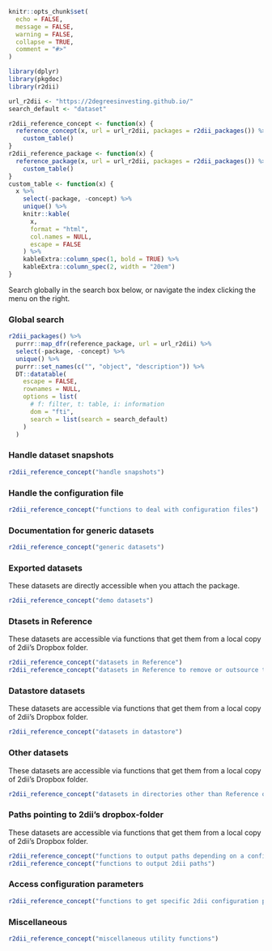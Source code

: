 ```r
knitr::opts_chunk$set(
  echo = FALSE,
  message = FALSE,
  warning = FALSE,
  collapse = TRUE,
  comment = "#>"
)

library(dplyr)
library(pkgdoc)
library(r2dii)
```

```r
url_r2dii <- "https://2degreesinvesting.github.io/"
search_default <- "dataset"

r2dii_reference_concept <- function(x) {
  reference_concept(x, url = url_r2dii, packages = r2dii_packages()) %>% 
    custom_table()
}
r2dii_reference_package <- function(x) {
  reference_package(x, url = url_r2dii, packages = r2dii_packages()) %>% 
    custom_table()
}
custom_table <- function(x) {
  x %>% 
    select(-package, -concept) %>% 
    unique() %>%
    knitr::kable(
      x, 
      format = "html",
      col.names = NULL,
      escape = FALSE
    ) %>%
    kableExtra::column_spec(1, bold = TRUE) %>% 
    kableExtra::column_spec(2, width = "20em")
}
```

Search globally in the search box below, or navigate the index clicking the menu on the right.

### Global search

```r
r2dii_packages() %>% 
  purrr::map_dfr(reference_package, url = url_r2dii) %>% 
  select(-package, -concept) %>% 
  unique() %>% 
  purrr::set_names(c("", "object", "description")) %>% 
  DT::datatable(
    escape = FALSE,
    rownames = NULL,
    options = list(
      # f: filter, t: table, i: information
      dom = "fti",
      search = list(search = search_default)
    )
  )
```

### Handle dataset snapshots

```r
r2dii_reference_concept("handle snapshots")
```

### Handle the configuration file

```r
r2dii_reference_concept("functions to deal with configuration files")
```

### Documentation for generic datasets

```r
r2dii_reference_concept("generic datasets")
```

### Exported datasets

These datasets are directly accessible when you attach the package.

```r
r2dii_reference_concept("demo datasets")
```

### Dtasets in Reference

These datasets are accessible via functions that get them from a local copy of 2dii's Dropbox folder.

```r
r2dii_reference_concept("datasets in Reference")
r2dii_reference_concept("datasets in Reference to remove or outsource to data store")
```

### Datastore datasets

These datasets are accessible via functions that get them from a local copy of 2dii's Dropbox folder.

```r
r2dii_reference_concept("datasets in datastore")
```

### Other datasets

These datasets are accessible via functions that get them from a local copy of 2dii's Dropbox folder.

```r
r2dii_reference_concept("datasets in directories other than Reference or datastore")
```

### Paths pointing to 2dii's dropbox-folder

These datasets are accessible via functions that get them from a local copy of 2dii's Dropbox folder.

```r
r2dii_reference_concept("functions to output paths depending on a configuration file")
r2dii_reference_concept("functions to output 2dii paths")
```

### Access configuration parameters

```r
r2dii_reference_concept("functions to get specific 2dii configuration parameters")
```

### Miscellaneous

```r
r2dii_reference_concept("miscellaneous utility functions")
```
